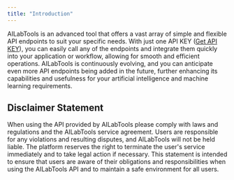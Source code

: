 ```yaml
---
title: "Introduction"
---
```


AILabTools is an advanced tool that offers a vast array of simple and flexible API endpoints to suit your specific needs. With just one API KEY ([Get API KEY](get-api-key)), you can easily call any of the endpoints and integrate them quickly into your application or workflow, allowing for smooth and efficient operations. AILabTools is continuously evolving, and you can anticipate even more API endpoints being added in the future, further enhancing its capabilities and usefulness for your artificial intelligence and machine learning requirements.

## Disclaimer Statement

When using the API provided by AILabTools please comply with laws and regulations and the AILabTools service agreement. Users are responsible for any violations and resulting disputes, and AILabTools will not be held liable. The platform reserves the right to terminate the user's service immediately and to take legal action if necessary. This statement is intended to ensure that users are aware of their obligations and responsibilities when using the AILabTools API and to maintain a safe environment for all users.